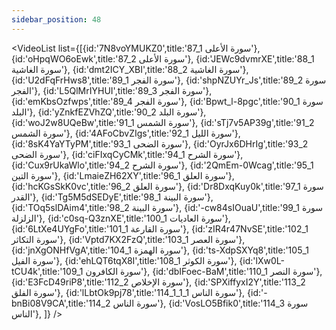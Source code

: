 ```yaml
---
sidebar_position: 48
---
```


<VideoList list={[{id:'7N8voYMUKZ0',title:'87_1 سورة الأعلى'},
{id:'oHpqWO6oEwk',title:'87_2 سورة الأعلى'},
{id:'JEWc9dvmrXE',title:'88_1 سورة الغاشية'},
{id:'dmt2ICY_XBI',title:'88_2 سورة الغاشية'},
{id:'U2dFqFrHws8',title:'89_1 سورة الفجر'},
{id:'shpNZUYr_Js',title:'89_2 سورة الفجر'},
{id:'L5QlMrIYHUI',title:'89_3 سورة الفجر'},
{id:'emKbsOzfwps',title:'89_4 سورة الفجر'},
{id:'Bpwt_l-8pgc',title:'90_1 سورة البلد'},
{id:'yZnkfEZVhZQ',title:'90_2 سورة البلد'},
{id:'woJ2w8UQeBw',title:'91_1 سورة الشمس'},
{id:'sTj7v5AP39g',title:'91_2 سورة الشمس'},
{id:'4AFoCbvZIgs',title:'92_1 سورة الليل'},
{id:'8sK4YaYTyPM',title:'93_1 سورة الضحى'},
{id:'OyrJx6DHrIg',title:'93_2 سورة الضحى'},
{id:'ciFIxqCyCMk',title:'94_1 سورة الشرح'},
{id:'Cux9rUkaWlo',title:'94_2 سورة الشرح'},
{id:'2QmEm-0Wcag',title:'95_1 سورة التين'},
{id:'LmaieZH62XY',title:'96_1 سورة العلق'},
{id:'hcKGsSkK0vc',title:'96_2 سورة العلق'},
{id:'Dr8DxqKuy0k',title:'97_1 سورة القدر'},
{id:'Tg5M5dSEDyE',title:'98_1 سورة البينة'},
{id:'TOq5slDAim4',title:'98_2 سورة البينة'},
{id:'-cw84sIOuaU',title:'99_1 سورة الزلزلة'},
{id:'c0sq-Q3znXE',title:'100_1 سورة العاديات'},
{id:'6LtXe4UYgFo',title:'101_1 سورة القارعة'},
{id:'zIR4r47NvSE',title:'102_1 سورة التكاثر'},
{id:'Vptd7KX2FzQ',title:'103_1 سورة العصر'},
{id:'jnXgONHfVgA',title:'104_1 سورة الهمزة'},
{id:'ts-XdpSXYq8',title:'105_1 سورة الفيل'},
{id:'ehLQT6tqX8I',title:'108_1 سورة الكوثر'},
{id:'lXw0L-tCU4k',title:'109_1 سورة الكافرون'},
{id:'dbIFoec-BaM',title:'110_1 سورة النصر'},
{id:'E3FcD49riP8',title:'112_2 سورة الإخلاص'},
{id:'SPXiffyxI2Y',title:'113_2 سورة الفلق'},
{id:'lLbtOk9pj78',title:'114_1_1_1 سورة الناس'},
{id:'-bnBi08V9CA',title:'114_2 سورة الناس'},
{id:'VosLO5Bfik0',title:'114_3 سورة الناس'},
]}
/>
